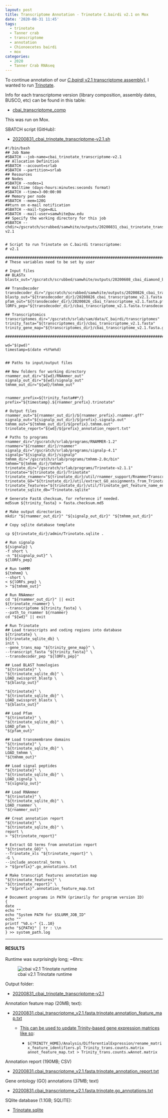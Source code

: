 ```yaml
---
layout: post
title: Transcriptome Annotation - Trinotate C.bairdi v2.1 on Mox
date: '2020-08-31 11:45'
tags:
  - trinotate
  - Tanner crab
  - transcriptome
  - annotation
  - Chionoecetes bairdi
  - mox
categories:
  - 2020
  - Tanner Crab RNAseq
---
```

To continue annotation of our [_C.bairdi_ v2.1 transcriptome assembly](https://robertslab.github.io/sams-notebook/2020/06/05/Sequence-Extractions-C.bairdi-Transcriptomes-v2.0-and-v3.0-Excluding-Alveolata-with-MEGAN6-on-Swoose.html)], I wanted to run [Trinotate](https://github.com/Trinotate/Trinotate.github.io/wiki).

Info for each transcriptome version (library composition, assembly dates, BUSCO, etc) can be found in this table:

- [cbai_transcriptome_comp](https://docs.google.com/spreadsheets/d/1XAgU_xQKJjWk4ThJHn1wLDtPuW6X7s6Jjh_373bMc0U/edit?usp=sharing)

This was run on Mox.

SBATCH script (GitHub):

- [20200831_cbai_trinotate_transcriptome-v2.1.sh](https://github.com/RobertsLab/sams-notebook/blob/master/sbatch_scripts/20200831_cbai_trinotate_transcriptome-v2.1.sh)


```shell
#!/bin/bash
## Job Name
#SBATCH --job-name=cbai_trinotate_transcriptome-v2.1
## Allocation Definition
#SBATCH --account=srlab
#SBATCH --partition=srlab
## Resources
## Nodes
#SBATCH --nodes=1
## Walltime (days-hours:minutes:seconds format)
#SBATCH --time=3-00:00:00
## Memory per node
#SBATCH --mem=120G
##turn on e-mail notification
#SBATCH --mail-type=ALL
#SBATCH --mail-user=samwhite@uw.edu
## Specify the working directory for this job
#SBATCH --chdir=/gscratch/scrubbed/samwhite/outputs/20200831_cbai_trinotate_transcriptome-v2.1


# Script to run Trinotate on C.bairdi transcriptome:
# v2.1

###################################################################################
# These variables need to be set by user

# Input files
## BLASTx
blastx_out="/gscratch/scrubbed/samwhite/outputs/20200608_cbai_diamond_blastx_v2.1_v2.1/cbai_transcriptome_v2.1.blastx.outfmt6"

## TransDecoder
transdecoder_dir="/gscratch/scrubbed/samwhite/outputs/20200826_cbai_transdecoder_transcriptomes_v2.1_v.3.1/20200826_cbai_transcriptome_v2.1.fasta.transdecoder"
blastp_out="${transdecoder_dir}/20200826_cbai_transcriptome_v2.1.fasta.blastp_out/20200826_cbai_transcriptome_v2.1.fasta.blastp.outfmt6"
pfam_out="${transdecoder_dir}/20200826_cbai_transcriptome_v2.1.fasta.pfam_out/20200826_cbai_transcriptome_v2.1.fasta.pfam.domtblout"
lORFs_pep="${transdecoder_dir}/cbai_transcriptome_v2.1.fasta.transdecoder_dir/longest_orfs.pep"

## Transcriptomics
transcriptomes_dir="/gscratch/srlab/sam/data/C_bairdi/transcriptomes"
trinity_fasta="${transcriptomes_dir}/cbai_transcriptome_v2.1.fasta"
trinity_gene_map="${transcriptomes_dir}/cbai_transcriptome_v2.1.fasta.gene_trans_map"

###################################################################################

wd="$(pwd)"
timestamp=$(date +%Y%m%d)


## Paths to input/output files

## New folders for working directory
rnammer_out_dir="${wd}/RNAmmer_out"
signalp_out_dir="${wd}/signalp_out"
tmhmm_out_dir="${wd}/tmhmm_out"


rnammer_prefix=${trinity_fasta##*/}
prefix="${timestamp}.${rnammer_prefix}.trinotate"

# Output files
rnammer_out="${rnammer_out_dir}/${rnammer_prefix}.rnammer.gff"
signalp_out="${signalp_out_dir}/${prefix}.signalp.out"
tmhmm_out="${tmhmm_out_dir}/${prefix}.tmhmm.out"
trinotate_report="${wd}/${prefix}_annotation_report.txt"

# Paths to programs
rnammer_dir="/gscratch/srlab/programs/RNAMMER-1.2"
rnammer="${rnammer_dir}/rnammer"
signalp_dir="/gscratch/srlab/programs/signalp-4.1"
signalp="${signalp_dir}/signalp"
tmhmm_dir="/gscratch/srlab/programs/tmhmm-2.0c/bin"
tmhmm="${tmhmm_dir}/tmhmm"
trinotate_dir="/gscratch/srlab/programs/Trinotate-v2.1.1"
trinotate="${trinotate_dir}/Trinotate"
trinotate_rnammer="${trinotate_dir}/util/rnammer_support/RnammerTranscriptome.pl"
trinotate_GO="${trinotate_dir}/util/extract_GO_assignments_from_Trinotate_xls.pl"
trinotate_features="${trinotate_dir}/util/Trinotate_get_feature_name_encoding_attributes.pl"
trinotate_sqlite_db="Trinotate.sqlite"

# Generate FastA checksum, for reference if needed.
md5sum ${trinity_fasta} > fasta.checksum.md5

# Make output directories
mkdir "${rnammer_out_dir}" "${signalp_out_dir}" "${tmhmm_out_dir}"

# Copy sqlite database template

cp ${trinotate_dir}/admin/Trinotate.sqlite .

# Run signalp
${signalp} \
-f short \
-n "${signalp_out}" \
${lORFs_pep}

# Run tmHMM
${tmhmm} \
--short \
< ${lORFs_pep} \
> "${tmhmm_out}"

# Run RNAmmer
cd "${rnammer_out_dir}" || exit
${trinotate_rnammer} \
--transcriptome ${trinity_fasta} \
--path_to_rnammer ${rnammer}
cd "${wd}" || exit

# Run Trinotate
## Load transcripts and coding regions into database
${trinotate} \
${trinotate_sqlite_db} \
init \
--gene_trans_map "${trinity_gene_map}" \
--transcript_fasta "${trinity_fasta}" \
--transdecoder_pep "${lORFs_pep}"

## Load BLAST homologies
"${trinotate}" \
"${trinotate_sqlite_db}" \
LOAD_swissprot_blastp \
"${blastp_out}"

"${trinotate}" \
"${trinotate_sqlite_db}" \
LOAD_swissprot_blastx \
"${blastx_out}"

## Load Pfam
"${trinotate}" \
"${trinotate_sqlite_db}" \
LOAD_pfam \
"${pfam_out}"

## Load transmembrane domains
"${trinotate}" \
"${trinotate_sqlite_db}" \
LOAD_tmhmm \
"${tmhmm_out}"

## Load signal peptides
"${trinotate}" \
"${trinotate_sqlite_db}" \
LOAD_signalp \
"${signalp_out}"

## Load RNAmmer
"${trinotate}" \
"${trinotate_sqlite_db}" \
LOAD_rnammer \
"${rnammer_out}"

## Creat annotation report
"${trinotate}" \
"${trinotate_sqlite_db}" \
report \
> "${trinotate_report}"

# Extract GO terms from annotation report
"${trinotate_GO}" \
--Trinotate_xls "${trinotate_report}" \
-G \
--include_ancestral_terms \
> "${prefix}".go_annotations.txt

# Make transcript features annotation map
"${trinotate_features}" \
"${trinotate_report}" \
> "${prefix}".annotation_feature_map.txt

# Document programs in PATH (primarily for program version ID)
{
date
echo ""
echo "System PATH for $SLURM_JOB_ID"
echo ""
printf "%0.s-" {1..10}
echo "${PATH}" | tr : \\n
} >> system_path.log
```


---

#### RESULTS

Runtime was surprisingly long; ~6hrs:

![cbai v2.1 Trinotate runtime](https://github.com/RobertsLab/sams-notebook/blob/master/images/screencaps/20200831_cbai_trinotate_transcriptome-v2.1_runtime.png?raw=true)

Output folder:

- [20200831_cbai_trinotate_transcriptome-v2.1](https://gannet.fish.washington.edu/Atumefaciens/20200831_cbai_trinotate_transcriptome-v2.1)

Annotation feature map (20MB; text):

- [20200831.cbai_transcriptome_v2.1.fasta.trinotate.annotation_feature_map.txt](https://gannet.fish.washington.edu/Atumefaciens/20200831_cbai_trinotate_transcriptome-v2.1/20200831.cbai_transcriptome_v2.1.fasta.trinotate.annotation_feature_map.txt)

  - [This can be used to update Trinity-based gene expression matrices like so](https://github.com/trinityrnaseq/trinityrnaseq/wiki/Functional-Annotation-of-Transcripts):

    - ```${TRINITY_HOME}/Analysis/DifferentialExpression/rename_matrix_feature_identifiers.pl Trinity_trans.counts.matrix annot_feature_map.txt > Trinity_trans.counts.wAnnot.matrix```

Annotation report (190MB; CSV)

- [20200831.cbai_transcriptome_v2.1.fasta.trinotate_annotation_report.txt](https://gannet.fish.washington.edu/Atumefaciens/20200831_cbai_trinotate_transcriptome-v2.1/20200831.cbai_transcriptome_v2.1.fasta.trinotate_annotation_report.txt)

Gene ontology (GO) annotations (37MB; text)

- [20200831.cbai_transcriptome_v2.1.fasta.trinotate.go_annotations.txt](https://gannet.fish.washington.edu/Atumefaciens/20200831_cbai_trinotate_transcriptome-v2.1/20200831.cbai_transcriptome_v2.1.fasta.trinotate.go_annotations.txt)

SQlite database (1.1GB; SQLITE):

- [Trinotate.sqlite](https://gannet.fish.washington.edu/Atumefaciens/20200831_cbai_trinotate_transcriptome-v2.1/Trinotate.sqlite)
